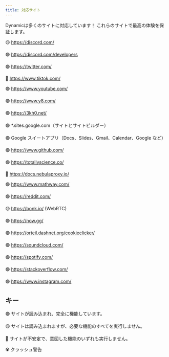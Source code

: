 ```yaml
---
title: 対応サイト
---
```


Dynamicは多くのサイトに対応しています！ これらのサイトで最高の体験を保証します。

🟡 https://discord.com/

🟢 https://discord.com/developers

🟢 https://twitter.com/

🔴 https://www.tiktok.com/

🟢 https://www.youtube.com/

🟢 https://www.y8.com/

🟢 https://3kh0.net/

🟢 \*.sites.google.com（サイトとサイトビルダー）

🟢 Google スイートアプリ（Docs、Slides、Gmail、Calendar、Google など）

🟢 https://www.github.com/

🟢 https://totallyscience.co/

🔴 https://docs.nebulaproxy.io/

🟢 https://www.mathway.com/

🟢 https://reddit.com/

🟡 https://bonk.io/ (WebRTC)

🟢 https://now.gg/

🟢 https://orteil.dashnet.org/cookieclicker/

🟢 https://soundcloud.com/

🟢 https://spotify.com/

🟢 https://stackoverflow.com/

🟢 https://www.instagram.com/

## キー

🟢 サイトが読み込まれ、完全に機能しています。

🟡 サイトは読み込まれますが、必要な機能のすべてを実行しません。

🔴 サイトが不安定で、意図した機能のいずれも実行しません。

☢️ クラッシュ警告
